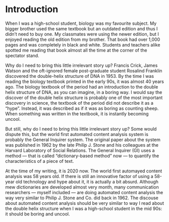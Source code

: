 # Introduction {#intro}

When I was a high-school student, biology was my favourite subject. My bigger brother used the same textbook but an outdated edition and thus I didn't need to buy one. My classmates were using the newer edition, but I enjoyed reading the old edition from my brother. That book had over 1,000 pages and was completely in black and white. Students and teachers alike spotted me reading that book almost all the time at the corner of the spectator stand.

Why do I need to bring this little irrelevant story up? Francis Crick, James Watson and the oft-ignored female post-graduate student Rosalind Franklin discovered the double-helix structure of DNA in 1953. By the time I was reading the biology textbook printed in the early 90s, it was almost 40 years ago. The biology textbook of the period had an introduction to the double helix structure of DNA, as you can imagine,  in a boring way. I would say the discover of the double helix structure is probably one of the most important discovery in science, the textbook of the period did not describe it as a "hype". Instead, it was described as if it was as boring as counting sheep. When something was written in the textbook, it is instantly becoming uncool.

But still, why do I need to bring this little irrelevant story up? Some would dispute this, but the world first automated content analysis system is probably the General Inquirer system. The original paper about the system was published in 1962 by the late Philip J. Stone and his colleagues at the Harvard Laboratory of Social Relations. The General Inquirer (GI) uses a method --- that is called "dictionary-based method" now --- to quantify the characteristics of a piece of text.

At the time of my writing, it is 2020 now. The world first automayed content analysis was 58 years old. If there is still an innovative factor of using a 58-year old technology and hype about it, it is actually a bit absurd. Although mew dictionaries are developed almost very month, many communication researchers --- myself included --- are doing automated content analysis the way very similar to Philip J. Stone and Co. did back in 1962. The discouse about automated content analysis should be very similar to way I read about the double helix structure when I was a high-school student in the mid 90s: it should be boring and uncool.

